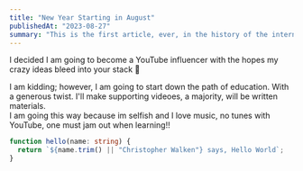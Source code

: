 ```yaml
---
title: "New Year Starting in August"
publishedAt: "2023-08-27"
summary: "This is the first article, ever, in the history of the internet..."
---
```


I decided I am going to become a YouTube influencer with
the hopes my crazy ideas bleed into your stack 🤣

I am kidding; however, I am going to start down the path of education. With a 
generous twist.  I'll make supporting videoes, a majority, will be written materials.  
I am going this way because im selfish and I love music, no tunes with YouTube, one
must jam out when learning!!

```ts
function hello(name: string) {
  return `${name.trim() || "Christopher Walken"} says, Hello World`;
}
```
